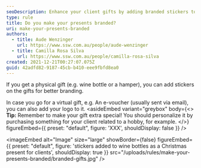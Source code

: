 ```yaml
---
seoDescription: Enhance your client gifts by adding branded stickers to physical presents or incorporating your logo into virtual e-vouchers for a personalized touch.
type: rule
title: Do you make your presents branded?
uri: make-your-presents-branded
authors:
  - title: Aude Wenzinger
    url: https://www.ssw.com.au/people/aude-wenzinger
  - title: Camilla Rosa Silva
    url: https://www.ssw.com.au/people/camilla-rosa-silva
created: 2021-12-21T00:27:07.075Z
guid: 42adfd82-9187-45cb-b410-eee9fbfd8ea0
---
```


If you get a physical gift (e.g. wine bottle or a hamper), you can add stickers on the gifts for better branding.

In case you go for a virtual gift, e.g. An e-voucher (usually sent via email), you can also add your logo to it.
<asideEmbed
  variant="greybox"
  body={<>
    **Tip:** Remember to make your gift extra special! You should personalize it by purchasing something for your client related to a hobby, for example.
  </>}
  figureEmbed={{
    preset: "default",
    figure: 'XXX',
    shouldDisplay: false
  }}
/>


<imageEmbed
  alt="Image"
  size="large"
  showBorder={false}
  figureEmbed={{
    preset: "default",
    figure: 'stickers added to wine bottles as a Christmas present for clients',
    shouldDisplay: true
  }}
  src="/uploads/rules/make-your-presents-branded/branded-gifts.jpg"
/>